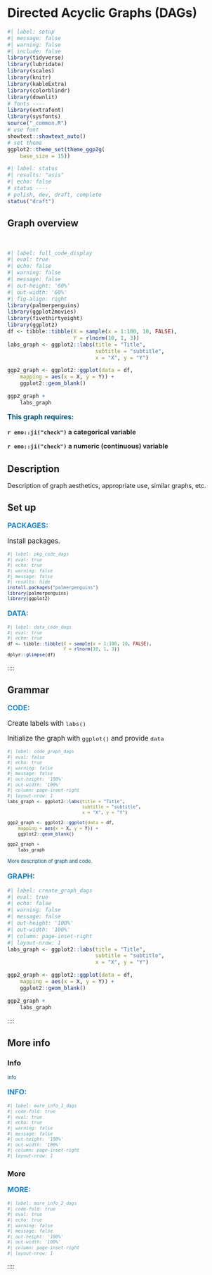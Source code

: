 # Directed Acyclic Graphs (DAGs) {.unnumbered}

```r
#| label: setup
#| message: false
#| warning: false
#| include: false
library(tidyverse)
library(lubridate)
library(scales)
library(knitr)
library(kableExtra)
library(colorblindr)
library(downlit)
# fonts ----
library(extrafont)
library(sysfonts)
source("_common.R")
# use font
showtext::showtext_auto()
# set theme
ggplot2::theme_set(theme_ggp2g(
    base_size = 15))
```

```r
#| label: status
#| results: "asis"
#| echo: false
# status ----
# polish, dev, draft, complete
status("draft")
```


:::: {.callout-note collapse="false" icon=false}
## Graph overview
::: {style="font-size: 1.25em; color: #02577A;"}

:::

<br>

```r
#| label: full_code_display
#| eval: true
#| echo: false
#| warning: false
#| message: false
#| out-height: '60%'
#| out-width: '60%'
#| fig-align: right
library(palmerpenguins) 
library(ggplot2movies)
library(fivethirtyeight)
library(ggplot2)
df <- tibble::tibble(X = sample(x = 1:100, 10, FALSE),
                     Y = rlnorm(10, 1, 3))
labs_graph <- ggplot2::labs(title = "Title", 
                            subtitle = "subtitle", 
                            x = "X", y = "Y")

ggp2_graph <- ggplot2::ggplot(data = df, 
    mapping = aes(x = X, y = Y)) + 
    ggplot2::geom_blank()

ggp2_graph + 
    labs_graph
```

::: {style="font-size: 1.10em; color: #02577A;"}
**This graph requires:**
:::

::: {style="font-size: 1.05em; color: #282b2d;"}
**`r emo::ji("check")` a categorical variable**      
:::

::: {style="font-size: 1.05em; color: #282b2d;"}
**`r emo::ji("check")` a numeric (continuous) variable**
:::

::::

## Description 

Description of graph aesthetics, appropriate use, similar graphs, etc. 

## Set up 





::: {style="font-size: 1.15em; color: #1e83c8;"}
**PACKAGES:**
:::

::: {style="font-size: 0.95rem;"}
Install packages.
:::


::: {style="font-size: 0.85em;"}
```r
#| label: pkg_code_dags
#| eval: true
#| echo: true
#| warning: false
#| message: false
#| results: hide
install.packages("palmerpenguins")
library(palmerpenguins)
library(ggplot2)
```
:::



::: {style="font-size: 1.15em; color: #1e83c8;"}
**DATA:**
:::

<!-- 
::: {.column-margin}
![Artwork by Allison Horst](www/lter_penguins.png){fig-align="right" width="30%" height="30%"}
![](www/538.png){fig-align="right" width="15%" height="15%"}
![](www/imdb.png){fig-align="right" width="20%" height="20%"}
:::
-->



::: {style="font-size: 0.95rem;"}
<!-- Description of data -->
:::

::: {style="font-size: 0.85em;"}
```r
#| label: data_code_dags
#| eval: true
#| echo: true
df <- tibble::tibble(X = sample(x = 1:100, 10, FALSE),
                     Y = rlnorm(10, 1, 3))
dplyr::glimpse(df)
```
:::
::::

## Grammar





::: {style="font-size: 1.15em; color: #1e83c8;"}
**CODE:**
:::

::: {style="font-size: 0.95rem;"}

Create labels with `labs()`

Initialize the graph with `ggplot()` and provide `data`

:::

::: {style="font-size: 0.85em;"}
```r
#| label: code_graph_dags
#| eval: false
#| echo: true 
#| warning: false
#| message: false
#| out-height: '100%'
#| out-width: '100%'
#| column: page-inset-right
#| layout-nrow: 1
labs_graph <- ggplot2::labs(title = "Title", 
                            subtitle = "subtitle", 
                            x = "X", y = "Y")

ggp2_graph <- ggplot2::ggplot(data = df, 
    mapping = aes(x = X, y = Y)) + 
    ggplot2::geom_blank()

ggp2_graph + 
    labs_graph
```
:::



:::: {.column-margin}
::: {style="font-size: 0.80em; color: #02577A;"}
More description of graph and code. 
:::
::::

::: {style="font-size: 1.15em; color: #1e83c8;"}
**GRAPH:**
:::

```r
#| label: create_graph_dags
#| eval: true
#| echo: false
#| warning: false
#| message: false
#| out-height: '100%'
#| out-width: '100%'
#| column: page-inset-right
#| layout-nrow: 1
labs_graph <- ggplot2::labs(title = "Title", 
                            subtitle = "subtitle", 
                            x = "X", y = "Y")

ggp2_graph <- ggplot2::ggplot(data = df, 
    mapping = aes(x = X, y = Y)) + 
    ggplot2::geom_blank()

ggp2_graph + 
    labs_graph
```

::::

## More info



### Info

:::: {.column-margin}
::: {style="font-size: 0.80em; color: #02577A;"}
Info 
:::
::::

::: {style="font-size: 1.15em; color: #1e83c8;"}
**INFO:**
:::

::: {style="font-size: 0.95rem;"}

:::

::: {style="font-size: 0.85em;"}
```r
#| label: more_info_1_dags
#| code-fold: true
#| eval: true
#| echo: true
#| warning: false
#| message: false
#| out-height: '100%'
#| out-width: '100%'
#| column: page-inset-right
#| layout-nrow: 1
```

:::

### More 

::: {style="font-size: 1.15em; color: #1e83c8;"}
**MORE:**
:::

::: {style="font-size: 0.95rem;"}

:::

::: {style="font-size: 0.85em;"}
```r
#| label: more_info_2_dags
#| code-fold: true
#| eval: true
#| echo: true
#| warning: false
#| message: false
#| out-height: '100%'
#| out-width: '100%'
#| column: page-inset-right
#| layout-nrow: 1
```
:::

::::
